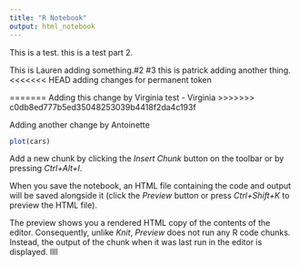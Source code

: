```yaml
---
title: "R Notebook"
output: html_notebook
---
```


This is a test. this is a test part 2.

This is Lauren adding something.#2 #3
this is patrick adding another thing. 
<<<<<<< HEAD
adding changes for permanent token

=======
Adding this change by Virginia 
test - Virginia
>>>>>>> c0db8ed777b5ed35048253039b4418f2da4c193f

Adding another change by Antoinette
```r
plot(cars)
```

Add a new chunk by clicking the *Insert Chunk* button on the toolbar or by pressing *Ctrl+Alt+I*.

When you save the notebook, an HTML file containing the code and output will be saved alongside it (click the *Preview* button or press *Ctrl+Shift+K* to preview the HTML file).

The preview shows you a rendered HTML copy of the contents of the editor. Consequently, unlike *Knit*, *Preview* does not run any R code chunks. Instead, the output of the chunk when it was last run in the editor is displayed.
llll